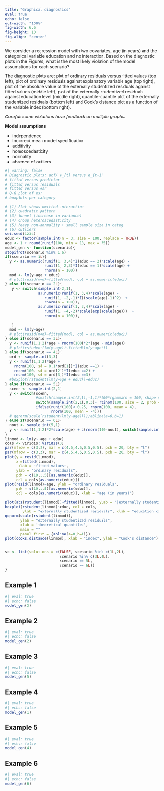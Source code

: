```yaml
---
title: "Graphical diagnostics"
eval: true
echo: false
out-width: "100%"
fig-width: 6.6
fig-height: 10
fig-align: "center"
---
```



We consider a regression model with two covariates, age (in years) and the categorical variable education and no interaction. Based on the diagnostic plots in the Figures, what is the most likely violation of the model assumptions for each scenario?


The diagnostic plots are: plot of ordinary residuals versus fitted values (top left), plot of ordinary residuals against explanatory variable age (top right), plot of the absolute value of the externally studentized residuals against fitted values (middle left), plot of the externally studentized residuals against education level (middle right), quantile-quantile plot of the externally studentized residuals (bottom left) and Cook's distance plot as a function of the variable index (bottom right).


*Careful: some violations have feedback on multiple graphs.*

**Model assumptions**

* independence
* incorrect mean model specification
* additivity
* homoscedasticity
* normality
* absence of outliers


```r
#| warning: false
# Diagnostic plots: acf/ e_{t} versus e_{t-1}
# fitted versus predictor
# fitted versus residuals
# fitted versus esr
# Q-Q plot of esr
# boxplots per category

# (1) Plot shows omitted interaction
# (2) quadratic pattern
# (3) funnel (increase in variance)
# (4) Group heteroscedasticity
# (5) heavy non-normality + small sample size in categ
# (6) Outliers
set.seed(1234)
educ <- factor(sample.int(n = 3, size = 100, replace = TRUE))
age <- 1 + round(runif(100, min = 18, max = 75))
model_gen <- function(scenario){
stopifnot(scenario %in% 1:6)
if(scenario == 1L){
  y <- as.numeric(runif(1, 3,4)*I(educ == 2)*scale(age) - 
                  runif(1, 2,3)*I(educ == 1)*scale(age) + 
                  rnorm(n = 100))
  mod <- lm(y~age + educ)
  # plot(resid(mod)~fitted(mod), col = as.numeric(educ))
} else if(scenario == 2L){
   y <- switch(sample.int(2,1),
               as.numeric(runif(1, 3,4)*scale(age) - 
                  runif(1, -2,-1)*I((scale(age)-1)^2)  + 
                  rnorm(n = 100)),
               as.numeric(runif(1, 3,4)*scale(age) - 
                  runif(1, -4,-2)*scale(exp(scale(age)))  + 
                  rnorm(n = 100)),
               
   )
  mod <- lm(y~age)
  # plot(resid(mod)~fitted(mod), col = as.numeric(educ))
} else if(scenario == 3L){
  y <- runif(1,1,2)*age + rnorm(100)*2*(age - min(age))
  # plot(rstudent(lm(y~age))~fitted(lm(y~age)))
} else if(scenario == 4L){
  ord <- sample.int(3,3)
  y <- runif(1,1,2)*age + 
    rnorm(100, sd = 0.1*ord[1])*I(educ ==1) + 
    rnorm(100, sd = ord[2])*I(educ ==2) +
    rnorm(100, sd = ord[3])*I(educ ==3)
  #boxplot(rstudent(lm(y~age + educ))~educ)
} else if(scenario == 5L){
  scenn <- sample.int(2,1)
  y <- switch(scenn,
              #switch(sample.int(2,1),-1,1)*100*rgamma(n = 100, shape = 1, scale = 2),
              switch(sample.int(2,1),0,3)- rbinom(100, size = 2, prob = 0.3),
              ifelse(runif(100)< 0.25, rnorm(100, mean = 4), 
                     rnorm(100, mean = -4)))
  # qqnorm(scale(rstudent(lm(y~age))));abline(a=0,b=1)
} else if(scenario == 6L){
  nout <- sample.int(5,1)
  y <- runif(1,1,2)*2*scale(age) + c(rnorm(100-nout), switch(sample.int(2,1),-1,1)*runif(nout,min = 5, max = 10))[order(age)]
}
linmod <- lm(y~ age + educ)
cols <- viridis::viridis(3)
par(mfrow = c(3,2), mar = c(4.5,4.5,0.5,0.5), pch = 20, bty = "l")
par(mfrow = c(3,2), mar = c(4.5,4.5,0.5,0.5), pch = 20, bty = "l")
plot(y = resid(linmod), 
     x =fitted(linmod),
      xlab = "fitted values", 
     ylab = "ordinary residuals", 
     pch = c(19,1,5)[as.numeric(educ)],
     col = cols[as.numeric(educ)])
plot(resid(linmod)~age, ylab = "ordinary residuals", 
     pch = c(19,1,5)[as.numeric(educ)],
     col = cols[as.numeric(educ)], xlab = "age (in years)")

plot(abs(rstudent(linmod))~fitted(linmod), ylab = "|externally studentized residuals|",xlab = "fitted values")
boxplot(rstudent(linmod)~educ, col = cols,
        ylab = "externally studentized residuals", xlab = "education categories") 
qqnorm(scale(rstudent(linmod)), 
       ylab = "externally studentized residuals", 
       xlab = 'theoretical quantiles', 
       main = "", 
       panel.first = {abline(a=0,b=1)})
plot(cooks.distance(linmod), xlab = "index", ylab = "Cook's distance")


sc <- list(solutions = c(FALSE, scenario %in% c(1L,2L), 
                         scenario %in% c(3L,4L), 
                         scenario == 5L, 
                         scenario == 6L))
}
```

## Example 1

```r
#| eval: true
#| echo: false
model_gen(3)
```

## Example 2

```r
#| eval: true
#| echo: false
model_gen(2)
```

## Example 3

```r
#| eval: true
#| echo: false
model_gen(5)
```

## Example 4

```r
#| eval: true
#| echo: false
model_gen(1)
```

## Example 5

```r
#| eval: true
#| echo: false
model_gen(4)
```

## Example 6

```r
#| eval: true
#| echo: false
model_gen(6)
```


